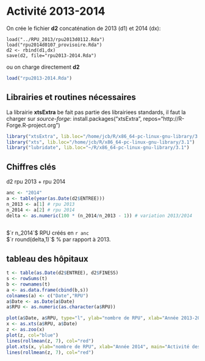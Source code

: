 Activité 2013-2014
==================

On crée le fichier __d2__ concaténation de 2013 (d1) et 2014 (dx):

```{}
load("../RPU_2013/rpu2013d0112.Rda")
load("rpu2014d0107_provisoire.Rda")
d2 <- rbind(d1,dx)
save(d2, file="rpu2013-2014.Rda")
```
ou on charge directement __d2__
```r
load("rpu2013-2014.Rda")
```
Librairies et routines nécessaires
----------------------------------

La librairie __xtsExtra__ be fait pas partie des librairiees standards, il faut la charger sur _source-forge_:
install.packages("xtsExtra", repos="http://R-Forge.R-project.org")

```r
library("xtsExtra", lib.loc="/home/jcb/R/x86_64-pc-linux-gnu-library/3.1")
library("xts", lib.loc="/home/jcb/R/x86_64-pc-linux-gnu-library/3.1")
library("lubridate", lib.loc="~/R/x86_64-pc-linux-gnu-library/3.1")

```

Chiffres clés
------------
d2 rpu 2013 + rpu 2014
```r
anc <- "2014"
a <- table(year(as.Date(d2$ENTREE)))
n_2013 <- a[1] # rpu 2013
n_2014 <- a[2] # rpu 2014
delta <- as.numeric(100 * (n_2014/n_2013 - 1)) # variation 2013/2014
 
```
$`r n_2014`$ RPU créés en `r anc`  
$`r round(delta,1)`$ % par rapport à 2013.


tableau des hôpitaux
---------------------
```r
t <- table(as.Date(d2$ENTREE), d2$FINESS)
s <- rowSums(t)
b <- rownames(t)
a <- as.data.frame(cbind(b,s))
colnames(a) <- c("Date","RPU")
a$Date <- as.Date(a$Date)
a$RPU <- as.numeric(as.character(a$RPU))

plot(a$Date, a$RPU, type="l", ylab="nombre de RPU", xlab="Année 2013-2014", main="Activité des SU d'Alsace en nombre de RPU")
x <- as.xts(a$RPU, a$Date)
z <- as.zoo(x)
plot(z, col="blue")
lines(rollmean(z, 7), col="red")
plot.xts(x, ylab="nombre de RPU", xlab="Année 2014", main="Activité des SU d'Alsace en nombre de RPU", col="blue", las=2, minor.ticks=FALSE, cex.axis=c(0.8))
lines(rollmean(z, 7), col="red")

```